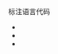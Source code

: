 {{template test cases notice}}

标注语言代码
*{{MongolUnicode|lang=mn|ᠮᠣᠩᠭᠣᠯ ᠪᠢᠴᠢᠭ᠌}}
*{{MongolUnicode|lang=mnc|ᠮᠠᠨᠵᡠ ᡥᡝᡵᡤᡝᠨ}}
*{{MongolUnicode|lang=sjo|ᠰᡞᠪᡝ ᡥᡝᡵᡤᡝ}}
